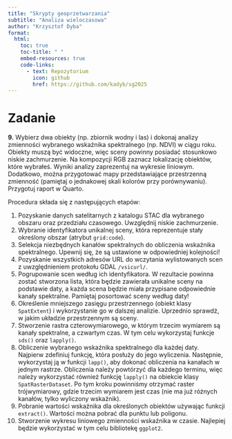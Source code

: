 ```yaml
---
title: "Skrypty geoprzetwarzania"
subtitle: "Analiza wieloczasowa"
author: "Krzysztof Dyba"
format:
  html:
    toc: true
    toc-title: " "
    embed-resources: true
    code-links:
      - text: Repozytorium
        icon: github
        href: https://github.com/kadyb/sg2025
---
```


# Zadanie

**9.** Wybierz dwa obiekty (np. zbiornik wodny i las) i dokonaj analizy
zmienności wybranego wskaźnika spektralnego (np. NDVI) w ciągu roku. Obiekty
muszą być widoczne, więc sceny powinny posiadać stosunkowo niskie zachmurzenie.
Na kompozycji RGB zaznacz lokalizację obiektów, które wybrałeś. Wyniki analizy
zaprezentuj na wykresie liniowym. Dodatkowo, można przygotować mapy przedstawiające
przestrzenną zmienność (pamiętaj o jednakowej skali kolorów przy porównywaniu).
Przygotuj raport w Quarto.

Procedura składa się z następujących etapów:

1. Pozyskanie danych satelitarnych z katalogu STAC dla wybranego obszaru
oraz przedziału czasowego. Uwzględnij niskie zachmurzenie.
2. Wybranie identyfikatora unikalnej sceny, która reprezentuje stały określony
obszar (atrybut `grid:code`).
3. Selekcja niezbędnych kanałów spektralnych do obliczenia wskaźnika spektralnego.
Upewnij się, że są ustawione w odpowiedniej kolejności!
4. Pozyskanie wszystkich adresów URL do wczytania wylistowanych scen z uwzględnieniem
protokołu GDAL `/vsicurl/`.
5. Pogrupowanie scen według ich identyfikatora. W rezultacie powinna zostać
stworzona lista, która będzie zawierała unikalne sceny na podstawie daty, a
każda scena będzie miała przypisane odpowiednie kanały spektralne. Pamiętaj
posortować sceny według daty!
6. Określenie mniejszego zasięgu przestrzennego (obiekt klasy `SpatExtent`) i
wykorzystanie go w dalszej analizie. Uprzednio sprawdź, w jakim układzie
przestrzennym są sceny.
7. Stworzenie rastra czterowymiarowego, w którym trzecim wymiarem są kanały
spektralne, a czwartym czas. W tym celu wykorzystaj funkcje `sds()` oraz
`lapply()`.
8. Obliczenie wybranego wskaźnika spektralnego dla każdej daty. Najpierw
zdefiniuj funkcję, która posłuży do jego wyliczenia. Następnie, wykorzystaj
ją w funkcji `lapp()`, aby dokonać obliczenia na kanałach w jednym rastrze.
Obliczenia należy powtórzyć dla każdego terminu, więc należy wykorzystać
również funkcję `lapply()` na obiekcie klasy `SpatRasterDataset`. Po tym kroku
powinniśmy otrzymać raster trójwymiarowy, gdzie trzecim wymiarem jest czas
(nie ma już różnych kanałów, tylko wyliczony wskaźnik).
9. Pobranie wartości wskaźnika dla określonych obiektów używając funkcji `extract()`.
Wartości można pobrać dla punktu lub poligonu.
10. Stworzenie wykresu liniowego zmienności wskaźnika w czasie. Najlepiej będzie
wykorzystać w tym celu bibliotekę `ggplot2`.
